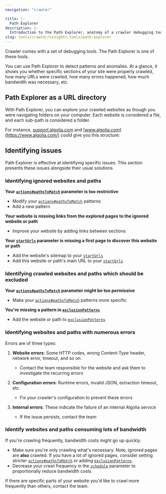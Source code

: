 ```yaml
---
navigation: "crawler"

title: |-
  Path Explorer
description: |-
  Introduction to the Path Explorer, anatomy of a crawler debugging tool.
slug: tools/crawler/insights-tools/path-explorer
---
```



Crawler comes with a set of debugging tools. The Path Explorer is one of these tools.





You can use Path Explorer to detect patterns and anomalies. At a glance, it shows you whether specific sections of your site were properly crawled, how many URLs were crawled, how many errors happened, how much bandwidth was necessary, etc.

## Path Explorer as a URL directory

With Path Explorer, you can explore your crawled websites as though you were navigating folders on your computer.
Each website is considered a file, and each sub-path is considered a folder.

For instance, [support.algolia.com](https://support.algolia.com/) and [www.algolia.com](https://www.algolia.com/) could give you this structure:







## Identifying issues

Path Explorer is effective at identifying specific issues. This section presents these issues alongside their usual solutions.

### Identifying ignored websites and paths

**Your [`actions#pathsToMatch`](/tools/crawler/apis/configuration/actions#pathsToMatch) parameter is too restrictive**

* Modify your [`actions#pathsToMatch`](/tools/crawler/apis/configuration/actions#pathsToMatch) patterns
* Add a new pattern

**Your website is missing links from the explored pages to the ignored website or path**

* Improve your website by adding links between sections

**Your [`startUrls`](/tools/crawler/apis/configuration/startUrls) parameter is missing a first page to discover this website or path**

* Add the website's sitemap to your [`startUrls`](/tools/crawler/apis/configuration/startUrls)
* Add this website or path's main URL to your [`startUrls`](/tools/crawler/apis/configuration/startUrls)

### Identifying crawled websites and paths which should be excluded

**Your [`actions#pathsToMatch`](/tools/crawler/apis/configuration/actions#pathsToMatch) parameter might be too permissive**

* Make your [`actions#pathsToMatch`](/tools/crawler/apis/configuration/actions#pathsToMatch) patterns more specific

**You're missing a pattern in [`exclusionPatterns`](/tools/crawler/apis/configuration/exclusionPatterns)**

* Add the website or path to  [`exclusionPatterns`](/tools/crawler/apis/configuration/exclusionPatterns)

### Identifying websites and paths with numerous errors

Errors are of three types:

1. **Website errors**: Some HTTP codes, wrong Content-Type header, network error, timeout, and so on.
   * Contact the team responsible for the website and ask them to investigate the recurring errors
2. **Configuration errors**: Runtime errors, invalid JSON, extraction timeout, etc.

   * Fix your crawler's configuration to prevent these errors

3. **Internal errors**: These indicate the failure of an internal Algolia service
   * If the issue persists, contact the  team

### Identify websites and paths consuming lots of bandwidth

If you're crawling frequently, bandwidth costs might go up quickly.

* Make sure you're only crawling what's necessary. Note, ignored pages are **also** crawled. If you have a lot of ignored pages, consider setting stricter [`actions#pathsToMatch`](/tools/crawler/apis/configuration/actions#pathsToMatch) or adding [`exclusionPatterns`](/tools/crawler/apis/configuration/exclusionPatterns).
* Decrease your crawl frequency in the [`schedule`](/tools/crawler/apis/configuration/schedule) parameter to proportionally reduce bandwidth costs

If there are specific parts of your website you'd like to crawl more frequently than others, contact the  team.
